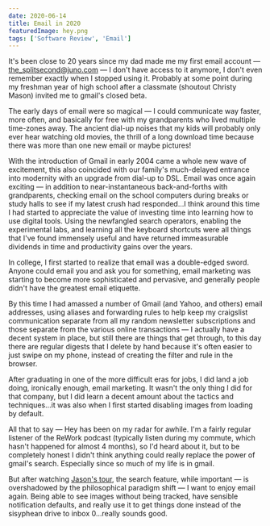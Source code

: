 ```yaml
---
date: 2020-06-14
title: Email in 2020
featuredImage: hey.png
tags: ['Software Review', 'Email']
---
```


It's been close to 20 years since my dad made me my first email account — [the_splitsecond@juno.com](mailto:paul@hanaoka.co) — I don't have access to it anymore, I don't even remember exactly when I stopped using it. Probably at some point during my freshman year of high school after a classmate (shoutout Christy Mason) invited me to gmail's closed beta. 

The early days of email were so magical — I could communicate way faster, more often, and basically for free with my grandparents who lived multiple time-zones away. The ancient dial-up noises that my kids will probably only ever hear watching old movies, the thrill of a long download time because there was more than one new email or maybe pictures!

With the introduction of Gmail in early 2004 came a whole new wave of excitement, this also coincided with our family's much-delayed entrance into modernity with an upgrade from dial-up to DSL. Email was once again exciting — in addition to near-instantaneous back-and-forths with grandparents, checking email on the school computers during breaks or study halls to see if my latest crush had responded...I think around this time I had started to appreciate the value of investing time into learning how to use digital tools. Using the newfangled search operators, enabling the experimental labs, and learning all the keyboard shortcuts were all things that I've found immensely useful and have returned immeasurable dividends in time and productivity gains over the years.

In college, I first started to realize that email was a double-edged sword. Anyone could email you and ask you for something, email marketing was starting to become more sophisticated and pervasive, and generally people didn't have the greatest email etiquette. 

By this time I had amassed a number of Gmail (and Yahoo, and others) email addresses, using aliases and forwarding rules to help keep my craigslist communication separate from all my random newsletter subscriptions and those separate from the various online transactions — I actually have a decent system in place, but still there are things that get through, to this day there are regular digests that I delete by hand because it's often easier to just swipe on my phone, instead of creating the filter and rule in the browser.

After graduating in one of the more difficult eras for jobs, I did land a job doing, ironically enough, email marketing. It wasn't the only thing I did for that company, but I did learn a decent amount about the tactics and techniques...it was also when I first started disabling images from loading by default.

All that to say — Hey has been on my radar for awhile. I'm a fairly regular listener of the ReWork podcast (typically listen during my commute, which hasn't happened for almost 4 months), so I'd heard about it, but to be completely honest I didn't think anything could really replace the power of gmail's search. Especially since so much of my life is in gmail.

But after watching [Jason's tour](https://www.youtube.com/watch?v=UCeYTysLyGI), the search feature, while important — is overshadowed by the philosophical paradigm shift — I want to enjoy email again. Being able to see images without being tracked, have sensible notification defaults, and really use it to get things done instead of the sisyphean drive to inbox 0...really sounds good.